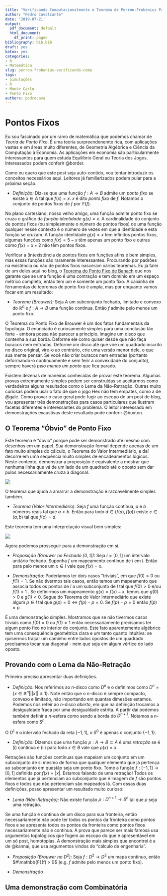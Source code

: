 ```yaml
---
title: "Verificando Computacionalmente o Teorema de Perron-Frobenius Parte I: Três Provas para o Ponto Fixo de Brouwer"
author: "Pedro Cavalcante"
date: '2019-07-21'
output:
  pdf_document: default
  html_document:
    df_print: paged
bibliography: bib.bib
draft: yes
katex: yes
categories:
- R
- Matemática
slug: perron-frobenius-verificando-comp
tags:
- Simulações
- R
- Monte Carlo
- Ponto Fixo
authors: pedrocava
---
```


# Pontos Fixos

Eu sou fascinado por um ramo de matemática que podemos chamar de _Teoria de Ponto Fixo_. É uma teoria surpreendenemte rica, com aplicações vastas e em áreas muito diferentes, de Geometria Algébrica e Ciência da Computação à Economia. As aplicações em economia são particularmente interessantes para quem estuda Equilíbrio Geral ou Teoria dos Jogos. Interessados podem conferir @border.

Como eu quero que este post seja auto-contido, vou tentar introduzir os conceitos necessários aqui. Leitores já familiarizados podem pular para a próxima seção.

* *Definição:* Diz-se que uma função $f: A \to B$ admite um _ponto fixo_ se existe $x \in A$ tal que $f(x) = x$. $x$ é dito *ponto fixo* de $f$. Notamos o conjunto de pontos fixos de $f$ por $\mathbb{F} (f)$.

No plano cartesiano, nosso velho amigo, uma função admite ponto fixo se cruza o gráfico da *função identidade $g(x) = x$*. A cardinalidade do conjunto de pontos fixos (ou simplesmente o número de pontos fixos) de uma função qualquer nesse contexto é o número de vezes em que a identidade e esta função se cruzam. A função identidade $g(x) = x$ tem infinitos pontos fixos, algumas funções como $f(x) = 5 - x$ têm apenas um ponto fixo e outras como $f(x) = x + 2$ não têm pontos fixos. 

Verificar a (in)existência de pontos fixos em funções afins é bem simples, mas essas funções são raramente interessantes. Procurando por padrões na existência ou não de pontos fixos nasceram vários teoremas. Eu já falei de um deles aqui no blog, o [Teorema do Ponto Fixo de Banach](https://azul.netlify.com/2018/10/31/banach/) que nos garante que se uma função é uma contração e tem domínio em um espaço métrico completo, então tem *um* e somente um ponto fixo. A caixinha de ferramentas de teoremas de ponto fixo é ampla, mas por enquanto vamos focar em um resultado:

* *Teorema (Brouwer):* Seja $A$ um subconjunto fechado, limitado e convexo do $\mathbb{R}^n$ e $f: A \to B$ uma função contínua. Então $f$ admite pelo menos um ponto fixo. 

O Teorema do Ponto Fixo de Brouwer é um dos fatos fundamentais da topologia. O enunciado é curiosamente simples para uma conclusão tão forte - embora possa não parecer a princípio. Imagine um disco que contenha a sua borda. Deforme ele como quiser desde que não faça buracos nem entradas. Deforme um disco até que vire um quadrado inscrito no disco original, vire-o ao contrário, crie uma versão menor dele, o que sua mente pensar. Se você não criar buracos nem entradas (portanto deformando-o continuamente e sem ferir a convexidade do conjunto), sempre haverá _pelo menos um ponto_ que fica parado. 

Existem dezenas de maneiras conhecidas de provar este teorema. Algumas provas extremamente simples podem ser construídas se aceitarmos como verdadeiros alguns resultados como o Lema da Não-Retração. Outras muito curiosas podem usar o fato de que o jogo Hex não tem empates, como a de @gale. Como provar o caso geral pode fugir ao escopo de um post de blog, vou apresentar três demonstrações para casos particulares que ilustram facetas diferentes e interessantes do problema. O leitor interessado em demonstrações exaustivas deste resultado pode conferir @buxton.

## O Teorema "Óbvio" de Ponto Fixo

Este teorema é "óbvio" porque pode ser demonstrado até mesmo com desenhos em um papel. Sua demonstração formal depende apenas de um fato muito simples do cálculo, o Teorema do Valor Intermediário, e daí decorre em uma sequência muito simples de encadeamentos lógicos. Neste contexto, demonstrar a proposição é equivalente a mostrar que nenhuma linha que vá de um lado de um quadrado até o oposto sem dar pulos necessariamente cruza a diagonal. 

![](http://i.imgur.com/Mfe1XJo.png)

O teorema que ajuda a amarrar a demonstração é razoavelmente simples também.

* *Teorema (Valor Intermediário):* Seja $f$ uma função contínua, $a$ e $b$ números reais tal que $a < b$. Então para todo $d \in (f(a),f(b))$ existe $c \in (a,b)$ tal que $f(c) = d$.

Este teorema tem uma interpretação visual bem simples: 

![](https://upload.wikimedia.org/wikipedia/commons/thumb/e/e3/Teorema_do_valor_intermediario.svg/1024px-Teorema_do_valor_intermediario.svg.png)

Agora podemos prosseguir para a demonstração em si.

* *Proposição (Brouwer no Fechado $[0,1]$):* Seja $I=[0,1]$ um intervalo unitário fechado. Suponha $f$ um mapeamento contínuo de $I$ em $I$. Então para pelo menos um $x \in I$ vale que $f(x)=x$.

* *Demonstração:* Poderíamos ter dois casos "triviais", em que $f(0)=0$ ou $f(1)=1$. Se não tivermos tais casos, então temos um mapeamento que associa todos os pontos de $I$ a um subconjunto de $I$ tal que $f(0)>0$ e/ou $f(1) < 1$ . Se definirmos um mapeamento $g(x)= f(x) - x$, temos que $g(0) > 0$ e $g(1) < 0$. Segue do Teorema do Valor Intermediário que existe algum $p \in I$ tal que $g(p) = 0 \iff f(p) - p = 0$. Se $f(p) - p = 0$ então $f(p)=p$. 

É uma demonstração simples. Mostramos que se não tivermos casos triviais como $f(0) = 0$ ou $f(1) = 1$ então necessariamente precisamos ter algum ponto fixo no interior do conjunto. Este fato aparentemente algébrico tem uma consequência geométrica clara e um tanto quanto intuitiva: se quisermos traçar um caminho entre lados opostos de um quadrado precisamos tocar sua diagonal - nem que seja em algum vértice do lado oposto.

## Provando com o Lema da Não-Retração

Primeiro preciso apresentar duas definições.

* *Definição:* Nos referimos ao $n$-disco como $D^n$ e o definimos como $D^n = \{ x \in \mathbb{R}^n | ||x|| \leq 1\}$. Note então que o $n$-disco é sempre compacto, convexo e limitado, não importando em quantas dimesões estamos. Podemos nos refeir ao $n$-disco *aberto*, em que na definição trocamos a desigualdade fraca por uma desigualdade estrita. A partir daí podemos também definir a $n$-esfera como sendo a borda do $D^{n+1}$. Notamos a $n$-esfera como $S^n$.

O $D^1$ é o intervalo fechado da reta $[-1,1]$, o $S^0$ é apenas o conjunto $\{-1, 1\}$.

* *Definição:* Dizemos que uma função $\rho : A \to B \subset A$ é uma _retração_ se é (i) contínua e (ii) para todo $x \in B$ vale que $\rho(x) = x$. 

Retrações são funções contínuas que mapeiam um conjunto em um subconjunto de si mesmo de forma que qualquer elemento que já pertença ao subconjunto em questão seja um ponto fixo. Tome a função $f: [-1,1] \to [0,1]$ definida por $f(x) = |x|$. Estamos falando de uma retração! Todos os elementos que já pertenciam ao subconjunto que é imagem de $f$ são pontos fixos e todos que não pertenciam são mapeados lá. Com essas duas definições, posso apresentar um resultado muito curioso:

* *Lema (Não-Retração):* Não existe função $\rho : D^{n+1} \to S^n$ tal que $\rho$ seja uma retração. 

Se uma função é contínua de um disco para sua fronteira, então necessariamente não pode ter todos os pontos da fronteira como pontos fixos e se apresenta todos os pontos da fronteira como pontos fixos necessariamente não é contínua. A prova que parece ser mais famosa usa argumentos topológicos que fogem ao escopo do que é apresentável em um só post, homotopias. A demonstração mais simples que encontrei é a de @kannai, que usa argumentos vindos do "cálculo de engenharia".


* *Proposição (Brouwer no $D^2$):* Seja $f: D^2 \to D^2$ um mapa contínuo, então $#\mathbb{F}(f) > 0$ (e.g. $f$ admite pelo menos um ponto fixo).

* *Demonstração*




## Uma demonstração com Combinatória











